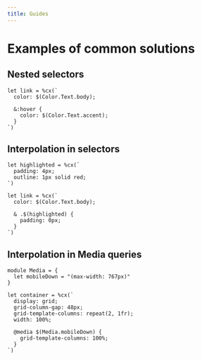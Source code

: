 ```yaml
---
title: Guides
---
```


# Examples of common solutions

## Nested selectors

```rescript
let link = %cx(`
  color: $(Color.Text.body);

  &:hover {
    color: $(Color.Text.accent);
  }
`)
```

## Interpolation in selectors

```rescript
let highlighted = %cx(`
  padding: 4px;
  outline: 1px solid red;
`)

let link = %cx(`
  color: $(Color.Text.body);

  & .$(highlighted) {
    padding: 0px;
  }
`)
```

## Interpolation in Media queries

```rescript
module Media = {
  let mobileDown = "(max-width: 767px)"
}

let container = %cx(`
  display: grid;
  grid-column-gap: 48px;
  grid-template-columns: repeat(2, 1fr);
  width: 100%;

  @media $(Media.mobileDown) {
    grid-template-columns: 100%;
  }
`)
```
